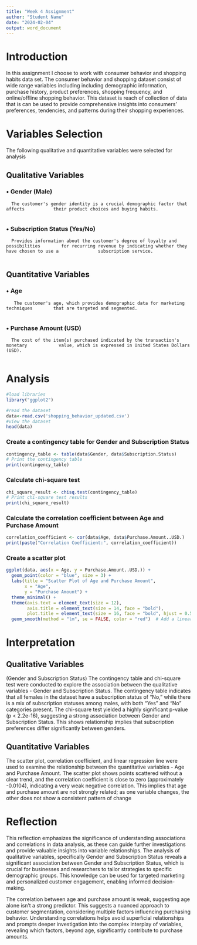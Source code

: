 ```yaml
---
title: "Week 4 Assignment"
author: "Student Name"
date: "2024-02-04"
output: word_document
---
```

# Introduction

In this assignment I choose to work with consumer behavior and shopping habits data set. The consumer behavior and shopping dataset consist of wide range variables including including demographic information, purchase history, product preferences, shopping frequency, and online/offline shopping behavior. This dataset is reach of collection of data that is can be used to provide comprehensive insights into consumers' preferences, tendencies, and patterns during their shopping experiences.

# Variables Selection
The following qualitative and quantitative variables were selected for analysis

## Qualitative Variables

### • Gender (Male)
      The customer's gender identity is a crucial demographic factor that affects           their product choices and buying habits.
      
### • Subscription Status (Yes/No)
      Provides information about the customer's degree of loyalty and possibilities        for recurring revenue by indicating whether they have chosen to use a               subscription service.
      
## Quantitative Variables

### • Age
       The customer's age, which provides demographic data for marketing techniques        that are targeted and segmented.
       
### • Purchase Amount (USD)
      The cost of the item(s) purchased indicated by the transaction's monetary            value, which is expressed in United States Dollars (USD).
      
# Analysis
```r
#load libraries
library("ggplot2")

#read the dataset
data<-read.csv('shopping_behavior_updated.csv')
#view the dataset
head(data)
```
### Create a contingency table for Gender and Subscription Status

```r
contingency_table <- table(data$Gender, data$Subscription.Status)
# Print the contingency table
print(contingency_table)

```

### Calculate chi-square test
```r
chi_square_result <- chisq.test(contingency_table)
# Print chi-square test results
print(chi_square_result)
```


###  Calculate the correlation coefficient between Age and Purchase Amount
```r
correlation_coefficient <- cor(data$Age, data$Purchase.Amount..USD.)
print(paste("Correlation Coefficient:", correlation_coefficient))
```



### Create a scatter plot

```r
ggplot(data, aes(x = Age, y = Purchase.Amount..USD.)) +
  geom_point(color = "blue", size = 3) +
  labs(title = "Scatter Plot of Age and Purchase Amount",
       x = "Age",
       y = "Purchase Amount") +
  theme_minimal() +
  theme(axis.text = element_text(size = 12),
        axis.title = element_text(size = 14, face = "bold"),
        plot.title = element_text(size = 16, face = "bold", hjust = 0.5)) +
  geom_smooth(method = "lm", se = FALSE, color = "red")  # Add a linear regression line for better insight
```

# Interpretation

## Qualitative Variables

(Gender and Subscription Status)
The contingency table and chi-square test were conducted to explore the association between the qualitative variables - Gender and Subscription Status.
The contingency table indicates that all females in the dataset have a subscription status of "No," while there is a mix of subscription statuses among males, with both "Yes" and "No" categories present. The chi-square test yielded a highly significant p-value (p < 2.2e-16), suggesting a strong association between Gender and Subscription Status. This shows relationship implies that subscription preferences differ significantly between genders.

## Quantitative Variables

The scatter plot, correlation coefficient, and linear regression line were used to examine the relationship between the quantitative variables - Age and Purchase Amount.
The scatter plot shows points scattered without a clear trend, and the correlation coefficient is close to zero (approximately -0.0104), indicating a very weak negative correlation. This implies that age and purchase amount are not strongly related; as one variable changes, the other does not show a consistent pattern of change

# Reflection

This reflection emphasizes the significance of understanding associations and correlations in data analysis, as these can guide further investigations and provide valuable insights into variable relationships. The analysis of qualitative variables, specifically Gender and Subscription Status reveals a significant association between Gender and Subscription Status, which is crucial for businesses and researchers to tailor strategies to specific demographic groups. This knowledge can be used for targeted marketing and personalized customer engagement, enabling informed decision-making.

The correlation between age and purchase amount is weak, suggesting age alone isn't a strong predictor. This suggests a nuanced approach to customer segmentation, considering multiple factors influencing purchasing behavior. Understanding correlations helps avoid superficial relationships and prompts deeper investigation into the complex interplay of variables, revealing which factors, beyond age, significantly contribute to purchase amounts.
